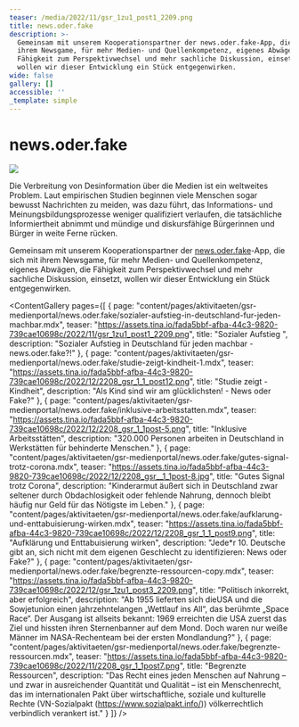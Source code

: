 ```yaml
---
teaser: /media/2022/11/gsr_1zu1_post1_2209.png
title: news.oder.fake
description: >-
  Gemeinsam mit unserem Kooperationspartner der news.oder.fake-App, die sich mit
  ihrem Newsgame, für mehr Medien- und Quellenkompetenz, eigenes Abwägen, die
  Fähigkeit zum Perspektivwechsel und mehr sachliche Diskussion, einsetzt,
  wollen wir dieser Entwicklung ein Stück entgegenwirken.
wide: false
gallery: []
accessible: ''
_template: simple
---
```


# news.oder.fake

![](/media/2022/12/neutraler-webbaner-news-oder-fake.jpg)

Die Verbreitung von Desinformation über die Medien ist ein weltweites Problem. Laut empirischen Studien beginnen viele Menschen sogar bewusst Nachrichten zu meiden, was dazu führt, das Informations- und Meinungsbildungsprozesse weniger qualifiziert verlaufen, die tatsächliche Informiertheit abnimmt und mündige und diskursfähige Bürgerinnen und Bürger in weite Ferne rücken.

Gemeinsam mit unserem Kooperationspartner der [news.oder.fake](https://newsoderfake.de/)-App, die sich mit ihrem Newsgame, für mehr Medien- und Quellenkompetenz, eigenes Abwägen, die Fähigkeit zum Perspektivwechsel und mehr sachliche Diskussion, einsetzt, wollen wir dieser Entwicklung ein Stück entgegenwirken.

<ContentGallery
  pages={[
    {
      page: "content/pages/aktivitaeten/gsr-medienportal/news.oder.fake/sozialer-aufstieg-in-deutschland-fur-jeden-machbar.mdx",
      teaser:
        "https://assets.tina.io/fada5bbf-afba-44c3-9820-739cae10698c/2022/11/gsr_1zu1_post1_2209.png",
      title: "Sozialer Aufstieg ",
      description:
        "Sozialer Aufstieg in Deutschland für jeden machbar - news.oder.fake?!"
    },
    {
      page: "content/pages/aktivitaeten/gsr-medienportal/news.oder.fake/studie-zeigt-kindheit-1.mdx",
      teaser:
        "https://assets.tina.io/fada5bbf-afba-44c3-9820-739cae10698c/2022/12/2208_gsr_1_1_post12.png",
      title: "Studie zeigt - Kindheit",
      description: "Als Kind sind wir am glücklichsten! - News oder Fake?"
    },
    {
      page: "content/pages/aktivitaeten/gsr-medienportal/news.oder.fake/inklusive-arbeitsstatten.mdx",
      teaser:
        "https://assets.tina.io/fada5bbf-afba-44c3-9820-739cae10698c/2022/12/2208_gsr_1_1post-5.png",
      title: "Inklusive Arbeitsstätten",
      description:
        "320.000 Personen arbeiten in Deutschland in Werkstätten für behinderte Menschen."
    },
    {
      page: "content/pages/aktivitaeten/gsr-medienportal/news.oder.fake/gutes-signal-trotz-corona.mdx",
      teaser:
        "https://assets.tina.io/fada5bbf-afba-44c3-9820-739cae10698c/2022/12/2208_gsr__1_1post-8.jpg",
      title: "Gutes Signal trotz Corona",
      description:
        "Kinderarmut äußert sich in Deutschland zwar seltener durch Obdachlosigkeit oder fehlende Nahrung, dennoch bleibt häufig nur Geld für das Nötigste im Leben."
    },
    {
      page: "content/pages/aktivitaeten/gsr-medienportal/news.oder.fake/aufklarung-und-enttabuisierung-wirken.mdx",
      teaser:
        "https://assets.tina.io/fada5bbf-afba-44c3-9820-739cae10698c/2022/12/2208_gsr_1_1_post9.png",
      title: "Aufklärung und Enttabuisierung wirken",
      description:
        "Jede*r 10. Deutsche gibt an, sich nicht mit dem eigenen Geschlecht zu identifizieren: News oder Fake?"
    },
    {
      page: "content/pages/aktivitaeten/gsr-medienportal/news.oder.fake/begrenzte-ressourcen-copy.mdx",
      teaser:
        "https://assets.tina.io/fada5bbf-afba-44c3-9820-739cae10698c/2022/12/gsr_1zu1_post3_2209.png",
      title: "Politisch inkorrekt, aber erfolgreich",
      description:
        "Ab 1955 lieferten sich dieUSA und die Sowjetunion einen jahrzehntelangen „Wettlauf ins All“, das berühmte „Space Race“. Der Ausgang ist allseits bekannt: 1969 erreichten die USA zuerst das Ziel und hissten ihren Sternenbanner auf dem Mond. Doch waren nur weiße Männer im NASA-Rechenteam bei der ersten Mondlandung?"
    },
    {
      page: "content/pages/aktivitaeten/gsr-medienportal/news.oder.fake/begrenzte-ressourcen.mdx",
      teaser:
        "https://assets.tina.io/fada5bbf-afba-44c3-9820-739cae10698c/2022/11/2208_gsr_1_1post7.png",
      title: "Begrenzte Ressourcen",
      description:
        "Das Recht eines jeden Menschen auf Nahrung – und zwar in ausreichender Quantität und Qualität – ist ein Menschenrecht, das im internationalen Pakt über wirtschaftliche, soziale und kulturelle Rechte (VN-Sozialpakt (https://www.sozialpakt.info/)) völkerrechtlich verbindlich verankert ist."
    }
  ]}
/>
